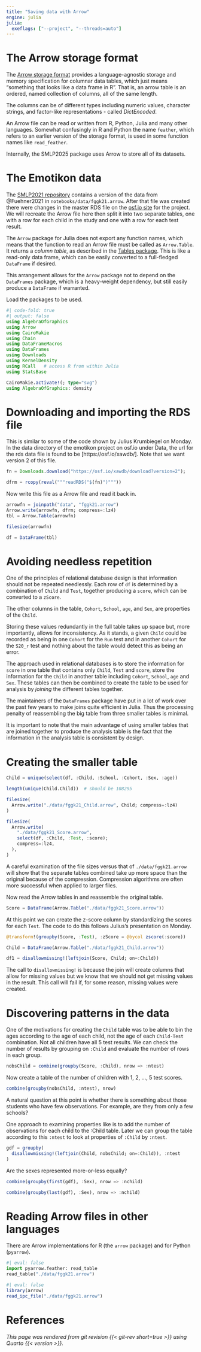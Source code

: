 ```yaml
---
title: "Saving data with Arrow"
engine: julia
julia:
  exeflags: ["--project", "--threads=auto"]
---
```


# The Arrow storage format

The [Arrow storage format](https://arrow.apache.org) provides a language-agnostic storage and memory specification for columnar data tables, which just means "something that looks like a data frame in R".  That is, an arrow table is an ordered, named collection of columns, all of the same length.

The columns can be of different types including numeric values, character strings, and factor-like representations - called *DictEncoded*.

An Arrow file can be read or written from R, Python, Julia and many other languages.  Somewhat confusingly in R and Python the name `feather`, which refers to an earlier version of the storage format, is used in some function names like `read_feather`.

Internally, the SMLP2025 package uses Arrow to store all of its datasets.

# The Emotikon data

The [SMLP2021 repository](https://github.com/RePsychling/SMLP2021) contains a version of the data from @Fuehner2021 in `notebooks/data/fggk21.arrow`.
After that file was created there were changes in the master RDS file on the [osf.io site](https://osf.io/2d8rj/) for the project.
We will recreate the Arrow file here then split it into two separate tables, one with a row for each child in the study and one with a row for each test result.

The `Arrow` package for Julia does not export any function names, which means that the function to read an Arrow file must be called as `Arrow.Table`.
It returns a *column table*, as described in the [Tables package](https://github.com/JuliaData/Tables.jl).
This is like a read-only data frame, which can be easily converted to a full-fledged `DataFrame` if desired.

This arrangement allows for the `Arrow` package not to depend on the `DataFrames` package, which is a heavy-weight dependency, but still easily produce a `DataFrame` if warranted.

Load the packages to be used.

```julia
#| code-fold: true
#| output: false
using AlgebraOfGraphics
using Arrow
using CairoMakie
using Chain
using DataFrameMacros
using DataFrames
using Downloads
using KernelDensity
using RCall   # access R from within Julia
using StatsBase

CairoMakie.activate!(; type="svg")
using AlgebraOfGraphics: density
```

# Downloading and importing the RDS file

This is similar to some of the code shown by Julius Krumbiegel on Monday.
In the data directory of the emotikon project on osf.io under Data, the url for the rds data file is found to be [https://osf.io/xawdb/].  Note that we want version 2 of this file.

```julia
fn = Downloads.download("https://osf.io/xawdb/download?version=2");
```

```julia
dfrm = rcopy(reval("""readRDS("$(fn)")"""))
```

Now write this file as a Arrow file and read it back in.

```julia
arrowfn = joinpath("data", "fggk21.arrow")
Arrow.write(arrowfn, dfrm; compress=:lz4)
tbl = Arrow.Table(arrowfn)
```

```julia
filesize(arrowfn)
```

```julia
df = DataFrame(tbl)
```

# Avoiding needless repetition

One of the principles of relational database design is that information should not be repeated needlessly.
Each row of `df` is determined by a combination of `Child` and `Test`, together producing a `score`, which can be converted to a `zScore`.

The other columns in the table, `Cohort`, `School`, `age`, and `Sex`, are properties of the `Child`.

Storing these values redundantly in the full table takes up space but, more importantly, allows for inconsistency.
As it stands, a given `Child` could be recorded as being in one `Cohort` for the `Run` test and in another `Cohort` for the `S20_r` test and nothing about the table would detect this as being an error.

The approach used in relational databases is to store the information for `score` in one table that contains only `Child`, `Test` and `score`, store the information for the `Child` in another table including `Cohort`, `School`, `age` and `Sex`.
These tables can then be combined to create the table to be used for analysis by *joining* the different tables together.

The maintainers of the `DataFrames` package have put in a lot of work over the past few years to make joins quite efficient in Julia.
Thus the processing penalty of reassembling the big table from three smaller tables is minimal.

It is important to note that the main advantage of using smaller tables that are joined together to produce the analysis table is the fact that the information in the analysis table is consistent by design.

# Creating the smaller table

```julia
Child = unique(select(df, :Child, :School, :Cohort, :Sex, :age))
```

```julia
length(unique(Child.Child))  # should be 108295
```

```julia
filesize(
  Arrow.write("./data/fggk21_Child.arrow", Child; compress=:lz4)
)
```

```julia
filesize(
  Arrow.write(
    "./data/fggk21_Score.arrow",
    select(df, :Child, :Test, :score);
    compress=:lz4,
  ),
)
```

::: {.callout-note}
A careful examination of the file sizes versus that of `./data/fggk21.arrow` will show that the separate tables combined take up more space than the original because of the compression.  Compression algorithms are often more successful when applied to larger files.
:::

Now read the Arrow tables in and reassemble the original table.

```julia
Score = DataFrame(Arrow.Table("./data/fggk21_Score.arrow"))
```

At this point we can create the z-score column by standardizing the scores for each `Test`.
The code to do this follows Julius's presentation on Monday.

```julia
@transform!(groupby(Score, :Test), :zScore = @bycol zscore(:score))
```

```julia
Child = DataFrame(Arrow.Table("./data/fggk21_Child.arrow"))
```

```julia
df1 = disallowmissing!(leftjoin(Score, Child; on=:Child))
```

::: {.callout-note}
The call to `disallowmissing!` is because the join will create columns that allow for missing values but we know that we should not get missing values in the result.  This call will fail if, for some reason, missing values were created.
:::

# Discovering patterns in the data

One of the motivations for creating the `Child` table was to be able to bin the ages according to the age of each child, not the age of each `Child-Test` combination.
Not all children have all 5 test results.
We can check the number of results by grouping on `:Child` and evaluate the number of rows in each group.

```julia
nobsChild = combine(groupby(Score, :Child), nrow => :ntest)
```

Now create a table of the number of children with 1, 2, ..., 5 test scores.

```julia
combine(groupby(nobsChild, :ntest), nrow)
```

A natural question at this point is whether there is something about those students who have few observations.
For example, are they from only a few schools?

One approach to examining properties like is to add the number of observations for each child to the :Child table.
Later we can group the table according to this `:ntest` to look at properties of `:Child` by `:ntest`.

```julia
gdf = groupby(
  disallowmissing!(leftjoin(Child, nobsChild; on=:Child)), :ntest
)
```

Are the sexes represented more-or-less equally?

```julia
combine(groupby(first(gdf), :Sex), nrow => :nchild)
```

```julia
combine(groupby(last(gdf), :Sex), nrow => :nchild)
```

# Reading Arrow files in other languages

There are Arrow implementations for R (the `arrow` package) and for Python (`pyarrow`).

```python
#| eval: false
import pyarrow.feather: read_table
read_table("./data/fggk21.arrow")
```

```r
#| eval: false
library(arrow)
read_ipc_file("./data/fggk21.arrow")
```


# References

::: {#refs}
:::

*This page was rendered from git revision {{< git-rev short=true >}} using Quarto {{< version >}}.*
